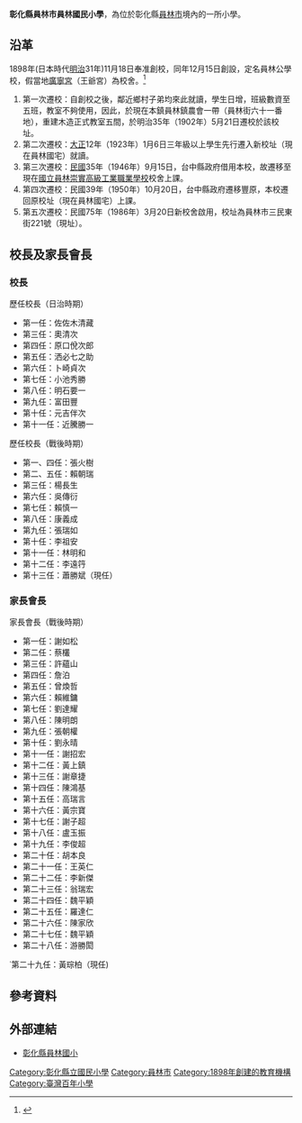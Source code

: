 {{Multiple issues|
{{Prose|time=2022-04-21T08:39:16+00:00}}
{{Tone|time=2022-04-21T08:39:16+00:00}}
{{Onesource|time=2022-04-21T08:39:16+00:00}}
{{Primarysources|time=2022-04-21T08:39:16+00:00}}
}}
{{Infobox School
|name= 彰化縣員林市員林國民小學
|other_name=
|image=
|motto=
|established=1898年12月15日
|type=縣立[[國民小學|國民小學]]
|district=[[臺灣|臺灣]][[彰化縣|彰化縣]][[員林市|員林市]]
|principal=
|grades=國小6級
|location=510019 彰化縣員林市三民東街221號
|website=[http://www.ylps.chc.edu.tw// 彰化縣員林國小]
|magazine=
}}
'''彰化縣員林市員林國民小學'''，為位於彰化縣[[員林市|員林市]]境內的一所小學。

==沿革==
1898年(日本時代[[明治|明治]]31年)11月18日奉准創校，同年12月15日創設，定名員林公學校，假當地[[廣寧宮|廣寧宮]]（王爺宮）為校舍。<ref>{{cite web|title=彰化縣員林國小|url=http://163.23.113.1/index1.htm/|deadurl=yes|archiveurl=https://web.archive.org/web/20140416234911/http://163.23.113.1/index1.htm|archivedate=2014-04-16}}</ref>
# 第一次遷校：自創校之後，鄰近鄉村子弟均來此就讀，學生日增，班級數資至五班，教室不夠使用，因此，於現在本鎮員林鎮農會一帶（員林街六十一番地），重建木造正式教室五間，於明治35年（1902年）5月21日遷校於該校址。
# 第二次遷校：[[大正|大正]]12年（1923年）1月6日三年級以上學生先行遷入新校址（現在員林國宅）就讀。
# 第三次遷校：[[民國紀年|民國]]35年（1946年）9月15日，台中縣政府借用本校，故遷移至現在[[國立員林崇實高級工業職業學校|國立員林崇實高級工業職業學校]]校舍上課。
# 第四次遷校：民國39年（1950年）10月20日，台中縣政府遷移豐原，本校遷回原校址（現在員林國宅）上課。
# 第五次遷校：民國75年（1986年）3月20日新校舍啟用，校址為員林市三民東街221號（現址）。

==校長及家長會長==
{{col begin}}
{{col 2}}
===校長===
;歷任校長（日治時期）
*第一任：佐佐木清藏
*第三任：奧清次
*第四任：原口侻次郎
*第五任：洒必七之助
*第六任：卜崎貞次
*第七任：小池秀勝
*第八任：明石要一
*第九任：富田豐
*第十任：元吉伴次
*第十一任：近騰勝一
;歷任校長（戰後時期）
*第一、四任：張火樹
*第二、五任：賴朝瑞
*第三任：楊長生
*第六任：吳傳衍
*第七任：賴慎一
*第八任：康義成
*第九任：張瑞如
*第十任：李祖安
*第十一任：林明和
*第十二任：李遠筕
*第十三任：蕭勝斌（現任）
{{col 2}}

===家長會長===
;家長會長（戰後時期）
*第一任：謝如松
*第二任：蔡欉
*第三任：許蘊山
*第四任：詹泊
*第五任：曾煥哲
*第六任：賴維鏞
*第七任：劉達耀
*第八任：陳明朗
*第九任：張朝權
*第十任：劉永晴
*第十一任：謝招宏
*第十二任：黃上鎮
*第十三任：謝章捷
*第十四任：陳鴻基
*第十五任：高瑞言
*第十六任：黃宗寶
*第十七任：謝子超
*第十八任：盧玉振
*第十九任：李俊超
*第二十任：胡本良
*第二十一任：王英仁
*第二十二任：李新傑
*第二十三任：翁瑞宏
*第二十四任：魏平穎
*第二十五任：羅達仁
*第二十六任：陳家欣
*第二十七任：魏平穎
*第二十八任：游勝閎
˙第二十九任：黃琮柏（現任)
{{col end}}

==參考資料==

{{reflist}}
==外部連結==
*[http://www.ylps.chc.edu.tw/ 彰化縣員林國小] {{Wayback|url=http://www.ylps.chc.edu.tw/ |date=20220418031107 }}

{{彰化縣國民中小學}}

[[Category:彰化縣立國民小學|Category:彰化縣立國民小學]]
[[Category:員林市|Category:員林市]]
[[Category:1898年創建的教育機構|Category:1898年創建的教育機構]]
[[Category:臺灣百年小學|Category:臺灣百年小學]]